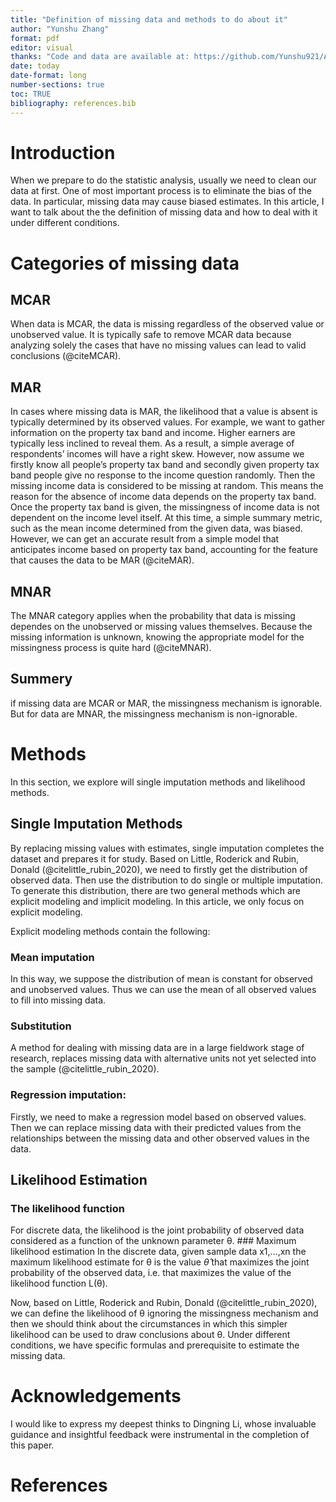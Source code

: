 ```yaml
---
title: "Definition of missing data and methods to do about it"
author: "Yunshu Zhang"
format: pdf
editor: visual
thanks: "Code and data are available at: https://github.com/Yunshu921/Article_missing_data.git."
date: today
date-format: long
number-sections: true
toc: TRUE
bibliography: references.bib
---
```


# Introduction
When we prepare to do the statistic analysis, usually we need to clean our data at first. One of most important process is to eliminate the bias of the data. In particular, missing data may cause biased estimates. In this article, I want to talk about the the definition of missing data and how to deal with it under different conditions.

# Categories of missing data
## MCAR
When data is MCAR, the data is missing regardless of the observed value or unobserved value. It is typically safe to remove MCAR data because analyzing solely the cases that have no missing values can lead to valid conclusions (@citeMCAR).



## MAR
In cases where missing data is MAR, the likelihood that a value is absent is typically determined by its observed values. For example, we want to gather information on the property tax band and income. Higher earners are typically less inclined to reveal them. As a result, a simple average of respondents' incomes will have a right skew.
However, now assume we firstly know all people’s property tax band and secondly given property tax band people give no response to the income question randomly. Then the missing income data is considered to be missing at random. This means the reason for the absence of income data depends on the property tax band. Once the property tax band is given, the missingness of income data is not dependent on the income level itself. At this time, a simple summary metric, such as the mean income determined from the given data, was biased. However, we can get an accurate result  from a simple model that anticipates income based on property tax band, accounting for the feature that causes the data to be MAR (@citeMAR).



## MNAR
The MNAR category applies when the probability that data is missing dependes on the unobserved or missing values themselves. Because the missing information is unknown, knowing the appropriate model for the missingness process is quite hard (@citeMNAR).


## Summery
if missing data are MCAR or MAR, the missingness mechanism is ignorable. But for data are MNAR, the missingness mechanism is non-ignorable.

# Methods

In this section, we explore will single imputation methods and likelihood methods.

## Single Imputation Methods

By replacing missing values with estimates, single imputation completes the dataset and prepares it for study. Based on Little, Roderick and Rubin, Donald (@citelittle_rubin_2020), we need to firstly get the distribution of observed data. Then use the distribution to do single or multiple imputation. To generate this distribution, there are two general methods which are explicit modeling and implicit modeling. In this article, we only focus on explicit modeling.

Explicit modeling methods contain the following:

### Mean imputation
In this way, we suppose the distribution of mean is constant for observed and unobserved values. Thus we can use the mean of all observed values to fill into missing data.

### Substitution
A method for dealing with missing data are in a large fieldwork stage of research, replaces missing data with alternative units not yet selected into the sample (@citelittle_rubin_2020).

### Regression imputation:
Firstly, we need to make a regression model based on observed values. Then we can replace missing data with their predicted values from the relationships between the missing data and other observed values in the data. 


## Likelihood Estimation

### The likelihood function
For discrete data, the likelihood is the joint probability of observed data considered as a function of the unknown parameter θ.
### Maximum likelihood estimation
In the discrete data, given sample data x1,...,xn the maximum likelihood estimate for θ is the value $\hat{\theta}$ that maximizes the joint probability of the observed data, i.e. that maximizes the value of the likelihood function L(θ).

Now, based on Little, Roderick and Rubin, Donald (@citelittle_rubin_2020), we can define the likelihood of θ ignoring the missingness mechanism and then we should think about the circumstances in which this simpler likelihood can be used to draw conclusions about θ. Under different conditions, we have specific formulas and prerequisite to estimate the missing data.












# Acknowledgements

I would like to express my deepest thinks to Dingning Li, whose invaluable guidance and insightful feedback were instrumental in the completion of this paper.



# References
